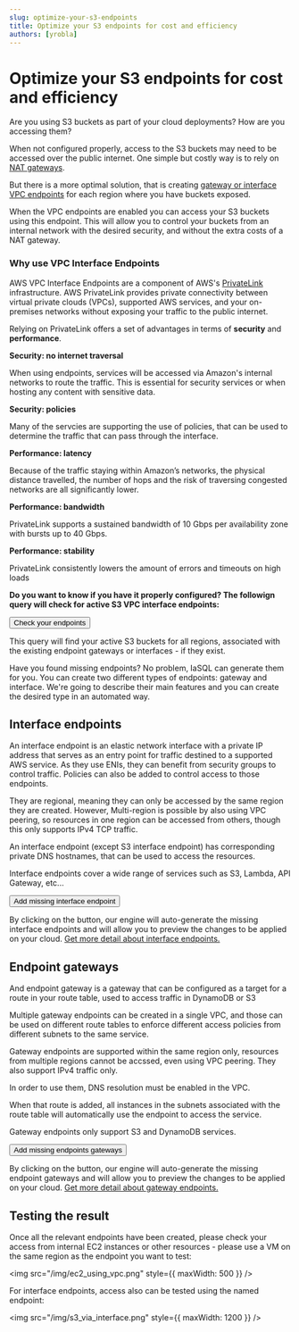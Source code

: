 ```yaml
---
slug: optimize-your-s3-endpoints
title: Optimize your S3 endpoints for cost and efficiency
authors: [yrobla]
---
```


# Optimize your S3 endpoints for cost and efficiency

Are you using S3 buckets as part of your cloud deployments? How are you accessing them?

When not configured properly, access to the S3 buckets may need to be accessed over the public internet. One simple but costly way
is to rely on <a href="https://docs.aws.amazon.com/en_en/vpc/latest/userguide/vpc-nat-gateway.html" target="_blank">NAT gateways</a>.

But there is a more optimal solution, that is creating <a
href="https://docs.aws.amazon.com/vpc/latest/privatelink/vpc-endpoints-s3.html"
target="_blank">gateway or interface VPC endpoints</a> for each region where you have buckets exposed.

When the VPC endpoints are enabled you can access your S3 buckets using this endpoint. This will allow you
to control your buckets from an internal network with the desired security, and without the extra costs of a
NAT gateway.

### Why use VPC Interface Endpoints

AWS VPC Interface Endpoints are a component of AWS's <a href="https://aws.amazon.com/privatelink">PrivateLink</a> infrastructure. AWS PrivateLink provides private connectivity between virtual private clouds (VPCs),
supported AWS services, and your on-premises networks without exposing your traffic to the public internet.

Relying on PrivateLink offers a set of advantages in terms of **security** and **performance**.

**Security: no internet traversal**

When using endpoints, services will be accessed via Amazon's internal networks to route the traffic. This is
essential for security services or when hosting any content with sensitive data.

**Security: policies**

Many of the servcies are supporting the use of policies, that can be used to determine the traffic that can
pass through the interface.

**Performance: latency**

Because of the traffic staying within Amazon’s networks, the physical distance travelled, the number of hops
and the risk of traversing congested networks are all significantly lower.

**Performance: bandwidth**

PrivateLink supports a sustained bandwidth of 10 Gbps per availability zone with bursts up to 40 Gbps.

**Performance: stability**

PrivateLink consistently lowers the amount of errors and timeouts on high loads

**Do you want to know if you have it properly configured? The followign query will check for active S3 VPC interface endpoints:**

<!--- https://www.urlencoder.org/ -->

<p>
  <a href="https://app.iasql.com/#/button/Check S3 endpoints/--%20Installing%20the%20needed%20modules%0ASELECT%20iasql_install%28%27aws_s3%27%29%3B%0ASELECT%20iasql_install%28%27aws_vpc%27%29%3B%0A--%20Sync%20the%20existing%20data%0Aselect%20%2A%20from%20iasql_sync%28%29%3B%0A--%20Perform%20the%20query%20for%20endpoints%0Aselect%20bucket.region%2C%20vpc.is_default%2C%20vpc.cidr_block%2C%0A%28select%20count%28%2A%29%3E0%20from%20endpoint_gateway%20where%20endpoint_gateway.region%3Dbucket.region%20and%20service%3D%27s3%27%20and%20endpoint_gateway.vpc_id%3Dvpc.id%29%20as%20has_endpoint_gateway%2C%0A%28select%20count%28%2A%29%3E0%20from%20endpoint_interface%20where%20endpoint_interface.region%3Dbucket.region%20and%20service%3D%27s3%27%20and%20endpoint_interface.vpc_id%3Dvpc.id%29%20as%20has_endpoint_interface%0Afrom%20bucket%20left%20outer%20join%20vpc%20on%20vpc.region%3Dbucket.region%3B">
    <button class="button button--lg button--primary">Check your endpoints</button>
  </a>
</p>

This query will find your active S3 buckets for all regions, associated with the existing endpoint gateways or interfaces - if they exist.

Have you found missing endpoints? No problem, IaSQL can generate them for you. You can create two different
types of endpoints: gateway and interface. We're going to describe their main features and you can create
the desired type in an automated way.

## Interface endpoints

An interface endpoint is an elastic network interface with a private IP address that serves as an entry
point for traffic destined to a supported AWS service. As they use ENIs, they can benefit from security groups
to control traffic. Policies can also be added to control access to those endpoints.

They are regional, meaning they can only be accessed by the same region they are created. However, Multi-region is possible by also using VPC peering, so resources in one region can be accessed from others, though this only supports IPv4
TCP traffic.

An interface endpoint (except S3 interface endpoint) has corresponding private DNS hostnames, that can be
used to access the resources.

Interface endpoints cover a wide range of services such as S3, Lambda, API Gateway, etc...

<p>
  <a href="https://app.iasql.com/#/button/Add S3 interface endpoints/--%20Inserts%20the%20missing%20endpoints%0Ainsert%20into%20endpoint_interface%28region%2C%20vpc_id%2C%20service%29%20select%20bucket.region%2C%20vpc.id%2C%20%27s3%27%20from%20bucket%20inner%20join%20vpc%0Aon%20bucket.region%3Dvpc.region%20where%20not%20exists%20%28select%20id%20from%20endpoint_interface%20where%20endpoint_interface.region%3Dbucket.region%20and%20endpoint_interface.vpc_id%3Dvpc.id%29%3B%0A--%20Preview%20the%20changes%0Aselect%20%2A%20from%20iasql_preview_apply%28%29%3B%0A--%20Apply%20the%20changes%0A--select%20%2A%20from%20iasql_apply%28%29%3B">
    <button class="button button--lg button--primary">Add missing interface endpoint</button>
  </a>
</p>

By clicking on the button, our engine will auto-generate the missing interface endpoints and will allow you
to preview the changes to be applied on your cloud. <a href="https://docs.aws.amazon.com/vpc/latest/privatelink/create-interface-endpoint.html">Get more detail about interface endpoints.</a>

## Endpoint gateways

And endpoint gateway is a gateway that can be configured as a target for a route in your route table, used
to access traffic in DynamoDB or S3

Multiple gateway endpoints can be created in a single VPC, and those can be used on different route tables
to enforce different access policies from different subnets to the same service.

Gateway endpoints are supported within the same region only, resources from multiple regions cannot be
accssed, even using VPC peering. They also support IPv4 traffic only.

In order to use them, DNS resolution must be enabled in the VPC.

When that route is added, all instances in the subnets associated with the route table will automatically
use the endpoint to access the service.

Gateway endpoints only support S3 and DynamoDB services.

<a href="https://app.iasql.com/#/button/Add S3 interface endpoints/--%20Inserts%20the%20missing%20endpoints%0Ainsert%20into%20endpoint_gateway%28region%2C%20vpc_id%2C%20service%29%20select%20bucket.region%2C%20vpc.id%2C%20%27s3%27%20from%20bucket%20inner%20join%20vpc%20on%20bucket.region%3Dvpc.region%20where%20not%20exists%20%28select%20id%20from%20endpoint_gateway%20where%20endpoint_gateway.region%3Dbucket.region%20and%20endpoint_gateway.vpc_id%3Dvpc.id%29%0A--%20Preview%20the%20changes%0Aselect%20%2A%20from%20iasql_preview_apply%28%29%3B%0A--%20Apply%20the%20changes%0A--select%20%2A%20from%20iasql_apply%28%29%3B">
  <button class="button button--lg button--primary">Add missing endpoints gateways</button>
</a>

By clicking on the button, our engine will auto-generate the missing endpoint gateways and will allow you to
preview the changes to be applied on your cloud. <a href="https://docs.aws.amazon.com/vpc/latest/privatelink/gateway-endpoints.html">Get more detail about gateway endpoints.</a>

## Testing the result

Once all the relevant endpoints have been created, please check your access from internal EC2 instances or
other resources - please use a VM on the same region as the endpoint you want to test:

<img src="/img/ec2_using_vpc.png" style={{ maxWidth: 500 }} />

For interface endpoints, access also can be tested using the named endpoint:

<img src="/img/s3_via_interface.png" style={{ maxWidth: 1200 }} />
